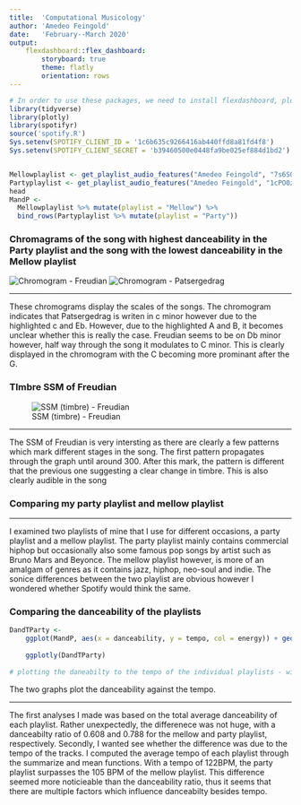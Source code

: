 ```yaml
---
title:  'Computational Musicology'
author: 'Amedeo Feingold'
date:   'February--March 2020'
output: 
    flexdashboard::flex_dashboard:
        storyboard: true
        theme: flatly
        orientation: rows
---
```


```r
# In order to use these packages, we need to install flexdashboard, plotly, and Cairo.
library(tidyverse)
library(plotly)
library(spotifyr)
source('spotify.R')
Sys.setenv(SPOTIFY_CLIENT_ID = '1c6b635c9266416ab440ffd8a81fd4f8')
Sys.setenv(SPOTIFY_CLIENT_SECRET = 'b39460500e0448fa9be025ef884d1bd2')



```

```r
Mellowplaylist <- get_playlist_audio_features("Amedeo Feingold", "7s6SQiFvrm81JJDJZkBkqS")
Partyplaylist <- get_playlist_audio_features("Amedeo Feingold", "1cPO0ziEsWVzO2N1MHRUD7")
head
MandP <- 
  Mellowplaylist %>% mutate(playlist = "Mellow") %>%
  bind_rows(Partyplaylist %>% mutate(playlist = "Party"))
```
    
### Chromagrams of the song with highest danceability in the Party playlist and the song with the lowest danceability in the Mellow playlist

![Chromogram - Freudian](Chromogram - Freudian.png)
![Chromogram - Patsergedrag ](Chromogram - patsergedrag.png)

***
These chromograms  display the scales of the songs. The chromogram indicates that Patsergedrag is writen in c minor however due to the highlighted c and Eb. However, due to the highlighted A and B, it becomes unclear whether this is really the case. Freudian seems to be on Db minor however, half way through the song it modulates to C minor. This is clearly displayed in the chromogram with the C becoming more prominant after the G. 

### TImbre SSM of Freudian

![SSM (timbre) - Freudian ](SSM - Freudian.png)

***
The SSM of Freudian is very intersting as there are clearly a few patterns which mark different stages in the song. The first pattern propagates through the graph until around 300. After this mark, the pattern is different that the previous one suggesting a clear  change in timbre. This is also clearly audible in the song 

### Comparing my party playlist and mellow playlist


***
I examined two playlists of mine that I use for different occasions, a party playlist and a mellow playlist. The party playlist mainly contains commercial hiphop but occasionally also some famous pop songs by artist such as Bruno Mars and Beyonce. The mellow playlist however, is more of an amalgam of genres as it contains jazz, hiphop, neo-soul and indie.
The sonice differences between the two playlist are obvious however I wondered whether Spotify would think the same. 
   
### Comparing the danceability of the playlists

```r
DandTParty <- 
    ggplot(MandP, aes(x = danceability, y = tempo, col = energy)) + geom_point() + facet_grid(.~playlist)
 
    ggplotly(DandTParty)
    
# plotting the daneabilty to the tempo of the individual playlists - with a histogram


```   

The two graphs plot the danceability against the tempo. 
    
***

The first analyses I made was based on the total average danceability of each playlist. Rather unexpectedly, the differenece was not huge, with a danceabilty ratio of 0.608 and 0.788 for the mellow and party playlist, respectively.
Secondly, I wanted see whether the difference was due to the tempo of the tracks. I computed the average tempo of each playlist through the summarize and mean functions. With a tempo of 122BPM, the party playlist surpasses the 105 BPM of the mellow playlist. This difference seemed more noticieable than the danceability ratio, thus it seems that there are multiple factors which influence danceabilty besides tempo. 
 

    
